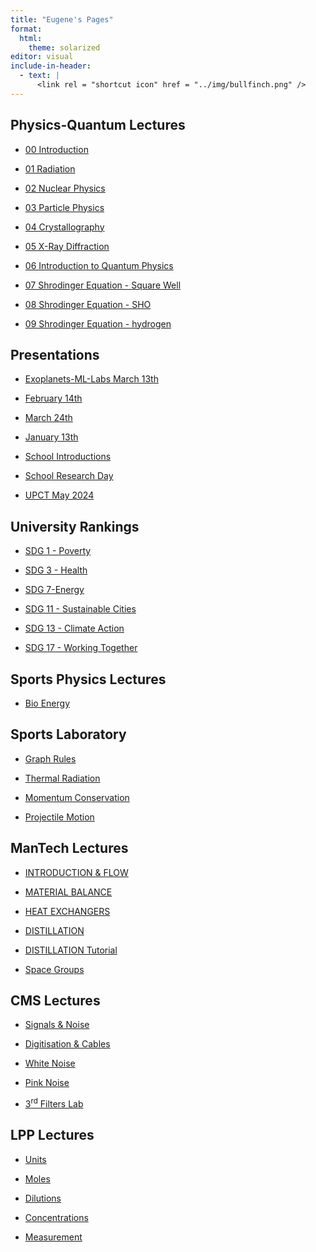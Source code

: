 ```yaml
---
title: "Eugene's Pages"
format: 
  html:
    theme: solarized
editor: visual
include-in-header:
  - text: |
      <link rel = "shortcut icon" href = "../img/bullfinch.png" />
---
```


## Physics-Quantum Lectures

-   [00 Introduction](https://tud.netlify.app/lectures/physics-quantum/00-introduction.htm){target="_blank"}

-   [01 Radiation](https://tud.netlify.app/lectures/physics-quantum/01-radiation.html){target="_blank"}

-   [02 Nuclear Physics](https://tud.netlify.app/lectures/physics-quantum/02-nuclear.html){target="_blank"}

-   [03 Particle Physics](https://tud.netlify.app/lectures/physics-quantum/03-particle.html){target="_blank"}

-   [04 Crystallography](https://tud.netlify.app/lectures/physics-quantum/04-xtals.html){target="_blank"}

-   [05 X-Ray Diffraction](https://tud.netlify.app/lectures/physics-quantum/05-crystals-x-ray-diffraction.html){target="_blank"}

-   [06 Introduction to Quantum Physics](https://tud.netlify.app/lectures/physics-quantum/06-intro-quantum.html){target="_blank"}

-   [07 Shrodinger Equation - Square Well](https://tud.netlify.app/lectures/physics-quantum/07-particle-box.html){target="_blank"}

-   [08 Shrodinger Equation - SHO](https://tud.netlify.app/lectures/physics-quantum/08-sho.html){target="_blank"}

-   [09 Shrodinger Equation - hydrogen](https://tud.netlify.app/lectures/physics-quantum/09-hydrogen.html){target="_blank"}

## Presentations

-   [Exoplanets-ML-Labs March 13th](https://tud.netlify.app/physics-school/ML-Labs_exoplanets.html){target="_blank"}

-   [February 14th](https://tud.netlify.app/eut-plus/workshop-kickoff-feb14-2025.html){target="_blank"}

-   [March 24th](https://tud.netlify.app/physics-school/phys-clin-discipline){target="_blank"}

-   [January 13th](https://tud.netlify.app/physics-school/organisational-change.html){target="_blank"}

-   [School Introductions](https://tud.netlify.app/physics-school/school-c){target="_blank"}

-   [School Research Day](https://tud.netlify.app/physics-school/school-c-research){target="_blank"}

-   [UPCT May 2024](https://tud.netlify.app/eut-plus/cartegena-May-2024.html){target="_blank"}

## University Rankings

-   [SDG 1 - Poverty](https://tud.netlify.app/poverty#1)

-   [SDG 3 - Health](https://tud.netlify.app/health.html#1)

-   [SDG 7-Energy](https://tud.netlify.app/energy#1)

-   [SDG 11 - Sustainable Cities](https://tud.netlify.app/sustainable.html#1)

-   [SDG 13 - Climate Action](https://tud.netlify.app/climate#1)

-   [SDG 17 - Working Together](https://tud.netlify.app/working-together.html)

## Sports Physics Lectures

-   [Bio Energy](https://tud.netlify.app/bioenergy1#/title-slide)

## Sports Laboratory

-   [Graph Rules](https://tud.netlify.app/graph-rules#1)

-   [Thermal Radiation](https://tud.netlify.app/wien)

-   [Momentum Conservation](https://tud.netlify.app/collision)

-   [Projectile Motion](https://tud.netlify.app/projectile)

## ManTech Lectures

-   [INTRODUCTION & FLOW](https://tud.netlify.app/lectures/mantech/02-introduction-flow-diagrams.pdf)

-   [MATERIAL BALANCE](https://tud.netlify.app/lectures/mantech/01-material-balance.pdf)

-   [HEAT EXCHANGERS](https://tud.netlify.app/lectures/mantech/03-heat-exchangers.pdf)

-   [DISTILLATION](https://tud.netlify.app/lectures/mantech/04-distillation.pdf)

-   [DISTILLATION Tutorial](https://tud.netlify.app/lectures/mantech/04-distil-tutorial.pdf)

-   [Space Groups](https://tud.netlify.app/lectures/mantech/space-groups/)

## CMS Lectures

-   [Signals & Noise](https://tud.netlify.app/lectures/cms/01-signals-noise.pdf)

-   [Digitisation & Cables](https://tud.netlify.app/lectures/cms/02-digitisation-cables.pdf)

-   [White Noise](https://tud.netlify.app/lectures/cms/Whitenoisesound.wav)

-   [Pink Noise](https://tud.netlify.app/lectures/cms/pink_noise.wav)

-   [3<sup>rd</sup> Filters Lab](https://tud.netlify.app/lectures/cms/filters-lab.zip)

## LPP Lectures

-   [Units](https://tud.netlify.app/lectures/lpp/03-units.pdf)

-   [Moles](https://tud.netlify.app/lectures/lpp/04-moles-molarity-solutions.pdf)

-   [Dilutions](https://tud.netlify.app/lectures/lpp/05-dilutions.pdf)

-   [Concentrations](https://tud.netlify.app/lectures/lpp/06_Concentrations.pdf)

-   [Measurement](https://tud.netlify.app/lectures/lpp/07-measurement.pdf)
